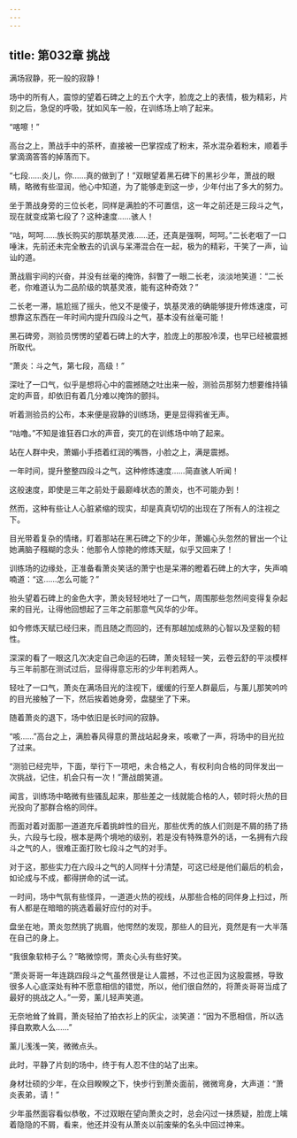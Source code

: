 ```yaml
---
---
---
```

title: 第032章 挑战
---



满场寂静，死一般的寂静！

场中的所有人，震惊的望着石碑之上的五个大字，脸庞之上的表情，极为精彩，片刻之后，急促的呼吸，犹如风车一般，在训练场上响了起来。

“喀嚓！”

高台之上，萧战手中的茶杯，直接被一巴掌捏成了粉末，茶水混杂着粉末，顺着手掌滴滴答答的掉落而下。

“七段……炎儿，你……真的做到了！”双眼望着黑石碑下的黑衫少年，萧战的眼睛，略微有些湿润，他心中知道，为了能够走到这一步，少年付出了多大的努力。

坐于萧战身旁的三位长老，同样是满脸的不可置信，这一年之前还是三段斗之气，现在就变成第七段了？这种速度……骇人！

“咕，呵呵……族长购买的那筑基灵液……还，还真是强啊，呵呵。”二长老咽了一口唾沫，先前还未完全散去的讥讽与呆滞混合在一起，极为的精彩，干笑了一声，讪讪的道。

萧战眉宇间的兴奋，并没有丝毫的掩饰，斜瞥了一眼二长老，淡淡地笑道：“二长老，你难道认为二品阶级的筑基灵液，能有这种奇效？”

二长老一滞，尴尬摇了摇头，他又不是傻子，筑基灵液的确能够提升修炼速度，可想靠这东西在一年时间内提升四段斗之气，基本没有丝毫可能！

黑石碑旁，测验员愣愣的望着石碑上的大字，脸庞上的那股冷漠，也早已经被震撼所取代。

“萧炎：斗之气，第七段，高级！”

深吐了一口气，似乎是想将心中的震撼随之吐出来一般，测验员那努力想要维持镇定的声音，却依旧有着几分难以掩饰的颤抖。

听着测验员的公布，本来便是寂静的训练场，更是显得鸦雀无声。

“咕噜。”不知是谁狂吞口水的声音，突兀的在训练场中响了起来。

站在人群中央，萧媚小手捂着红润的嘴唇，小脸之上，满是震撼。

一年时间，提升整整四段斗之气，这种修炼速度……简直骇人听闻！

这般速度，即使是三年之前处于最巅峰状态的萧炎，也不可能办到！

然而，这种有些让人心脏紧缩的现实，却是真真切切的出现在了所有人的注视之下。

目光带着复杂的情绪，盯着那站在黑石碑之下的少年，萧媚心头忽然的冒出一个让她满脑子糨糊的念头：他那令人惊艳的修炼天赋，似乎又回来了！

训练场的边缘处，正准备看萧炎笑话的萧宁也是呆滞的瞪着石碑上的大字，失声喃喃道：“这……怎么可能？”

抬头望着石碑上的金色大字，萧炎轻轻地吐了一口气，周围那些忽然间变得复杂起来的目光，让得他回想起了三年之前那意气风华的少年。

如今修炼天赋已经归来，而且随之而回的，还有那越加成熟的心智以及坚毅的韧性。

深深的看了一眼这几次决定自己命运的石碑，萧炎轻轻一笑，云卷云舒的平淡模样与三年前那在测试过后，显得得意忘形的少年判若两人。

轻吐了一口气，萧炎在满场目光的注视下，缓缓的行至人群最后，与薰儿那笑吟吟的目光接触了一下，然后挨着她身旁，盘腿坐了下来。

随着萧炎的退下，场中依旧是长时间的寂静。

“咳……”高台之上，满脸春风得意的萧战站起身来，咳嗽了一声，将场中的目光拉了过来。

“测验已经完毕，下面，举行下一项吧，未合格之人，有权利向合格的同伴发出一次挑战，记住，机会只有一次！”萧战朗笑道。

闻言，训练场中略微有些骚乱起来，那些差之一线就能合格的人，顿时将火热的目光投向了那群合格的同伴。

而面对着对面那一道道充斥着挑衅性的目光，那些优秀的族人们则是不屑的扬了扬头，六段与七段，根本是两个境地的级别，若是没有特殊意外的话，一名拥有六段斗之气的人，很难正面打败七段斗之气的对手。

对于这，那些实力在六段斗之气的人同样十分清楚，可这已经是他们最后的机会，如论成与不成，都得拼命的试一试。

一时间，场中气氛有些怪异，一道道火热的视线，从那些合格的同伴身上扫过，所有人都是在暗暗的挑选着最好应付的对手。

盘坐在地，萧炎忽然挑了挑眉，他愕然的发现，那些人的目光，竟然是有一大半落在自己的身上。

“我很象软柿子么？”略微惊愕，萧炎心头有些好笑。

“萧炎哥哥一年连跳四段斗之气虽然很是让人震撼，不过也正因为这股震撼，导致很多人心底深处有种不愿意相信的错觉，所以，他们很自然的，将萧炎哥哥当成了最好的挑战之人。”一旁，薰儿轻声笑道。

无奈地耸了耸肩，萧炎轻拍了拍衣衫上的灰尘，淡笑道：“因为不愿相信，所以选择自欺欺人么……”

薰儿浅浅一笑，微微点头。

此时，平静了片刻的场中，终于有人忍不住的站了出来。

身材壮硕的少年，在众目睽睽之下，快步行到萧炎面前，微微弯身，大声道：“萧炎表弟，请！”

少年虽然面容看似恭敬，不过双眼在望向萧炎之时，总会闪过一抹质疑，脸庞上噙着隐隐的不屑，看来，他还并没有从萧炎以前废柴的名头中回过神来。